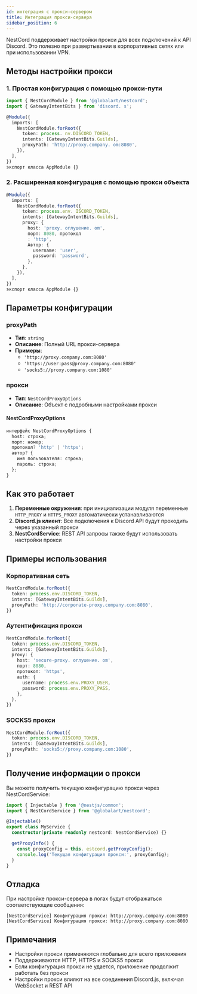 ```yaml
---
id: интеграция с прокси-сервером
title: Интеграция прокси-сервера
sidebar_position: 6
---
```


NestCord поддерживает настройки прокси для всех подключений к API Discord. Это полезно при развертывании в корпоративных сетях или при использовании VPN.

## Методы настройки прокси

### 1. Простая конфигурация с помощью прокси-пути

```typescript title="src/app.module.ts"
import { NestCordModule } from '@globalart/nestcord';
import { GatewayIntentBits } from 'discord. s';

@Module({
  imports: [
    NestCordModule.forRoot({
      token: process. nv.DISCORD_TOKEN,
      intents: [GatewayIntentBits.Guilds],
      proxyPath: 'http://proxy.company. om:8080',
    }),
  ],
})
экспорт класса AppModule {}
```

### 2. Расширенная конфигурация с помощью прокси объекта

```typescript title="src/app.module.ts"
@Module({
  imports: [
    NestCordModule.forRoot({
      token: process.env. ISCORD_TOKEN,
      intents: [GatewayIntentBits.Guilds],
      proxy: {
        host: 'proxy. оглушение. om',
        порт: 8080, протокол
        : 'http',
        Автор: {
          username: 'user',
          password: 'password',
        },
      },
    }),
  ],
})
экспорт класса AppModule {}
```

## Параметры конфигурации

### proxyPath

- **Тип**: `string`
- **Описание**: Полный URL прокси-сервера
- **Примеры**: 
  - `'http://proxy.company.com:8080'`
  - `'https://user:pass@proxy.company.com:8080'`
  - `'socks5://proxy.company.com:1080'`

### прокси

- **Тип**: `NestCordProxyOptions`
- **Описание**: Объект с подробными настройками прокси

#### NestCordProxyOptions

```typescript
интерфейс NestCordProxyOptions {
  host: строка;                    
  порт: номер;                    
  протокол? 'http' | 'https';     
  автор? {                         
    имя пользователя: строка;
    пароль: строка;
  };
}
```

## Как это работает

1. **Переменные окружения**: при инициализации модуля переменные `HTTP_PROXY` и `HTTPS_PROXY` автоматически устанавливаются
2. **Discord.js клиент**: Все подключения к Discord API будут проходить через указанный прокси
3. **NestCordService**: REST API запросы также будут использовать настройки прокси

## Примеры использования

### Корпоративная сеть

```typescript title="src/app.module.ts"
NestCordModule.forRoot({
  token: process.env.DISCORD_TOKEN,
  intents: [GatewayIntentBits.Guilds],
  proxyPath: 'http://corporate-proxy.company.com:8080',
})
```

### Аутентификация прокси

```typescript title="src/app.module.ts"
NestCordModule.forRoot({
  token: process.env.DISCORD_TOKEN,
  intents: [GatewayIntentBits.Guilds],
  proxy: {
    host: 'secure-proxy. оглушение. om',
    порт: 8080,
    протокол: 'https',
    auth: {
      username: process.env.PROXY_USER,
      password: process.env.PROXY_PASS,
    },
  },
})
```

### SOCKS5 прокси

```typescript title="src/app.module.ts"
NestCordModule.forRoot({
  token: process.env.DISCORD_TOKEN,
  intents: [GatewayIntentBits.Guilds],
  proxyPath: 'socks5://proxy.company.com:1080',
})
```

## Получение информации о прокси

Вы можете получить текущую конфигурацию прокси через NestCordService:

```typescript title="src/my.service.ts"
import { Injectable } from '@nestjs/common';
import { NestCordService } from '@globalart/nestcord';

@Injectable()
export class MyService {
  constructor(private readonly nestcord: NestCordService) {}

  getProxyInfo() {
    const proxyConfig = this. estcord.getProxyConfig();
    console.log('Текущая конфигурация прокси:', proxyConfig);
  }
}
```

## Отладка

При настройке прокси-сервера в логах будут отображаться соответствующие сообщения:

```
[NestCordService] Конфигурация прокси: http://proxy.company.com:8080
[NestCordService] Конфигурация прокси: http://proxy.company.com:8080
```

## Примечания

- Настройки прокси применяются глобально для всего приложения
- Поддерживаются HTTP, HTTPS и SOCKS5 прокси
- Если конфигурация прокси не удается, приложение продолжит работать без прокси
- Настройки прокси влияют на все соединения Discord.js, включая WebSocket и REST API 
